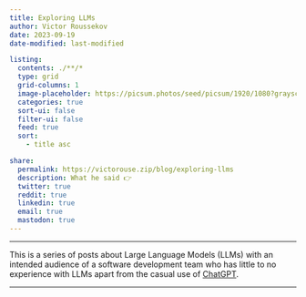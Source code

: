 ```yaml
---
title: Exploring LLMs
author: Victor Roussekov
date: 2023-09-19
date-modified: last-modified

listing:
  contents: ./**/*
  type: grid
  grid-columns: 1
  image-placeholder: https://picsum.photos/seed/picsum/1920/1080?grayscale
  categories: true
  sort-ui: false
  filter-ui: false
  feed: true
  sort:
    - title asc

share:
  permalink: https://victorouse.zip/blog/exploring-llms
  description: What he said 👉
  twitter: true
  reddit: true
  linkedin: true
  email: true
  mastodon: true
---
```


---

This is a series of posts about Large Language Models (LLMs) with an intended
audience of a software development team who has little to no experience with
LLMs apart from the casual use of [ChatGPT](https://chat.openai.com).

---
